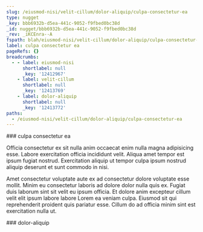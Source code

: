 ```yaml
---
slug: /eiusmod-nisi/velit-cillum/dolor-aliquip/culpa-consectetur-ea
type: nugget
_key: bbb6932b-d5ea-441c-9052-f9fbed0bc38d
_id: nugget/bbb6932b-d5ea-441c-9052-f9fbed0bc38d
_rev: _iKCEnra--A
fspath: blah/eiusmod-nisi/velit-cillum/dolor-aliquip/culpa-consectetur-ea.md
label: culpa consectetur ea
pageRefs: {}
breadcrumbs:
  - - label: eiusmod-nisi
      shortlabel: null
      _key: '12412967'
    - label: velit-cillum
      shortlabel: null
      _key: '12413769'
    - label: dolor-aliquip
      shortlabel: null
      _key: '12413772'
paths:
  - /eiusmod-nisi/velit-cillum/dolor-aliquip/culpa-consectetur-ea
---
```


<NuggetArea>
<Nugget slug="/eiusmod-nisi/velit-cillum/dolor-aliquip/culpa-consectetur-ea" type="nugget" _key="bbb6932b-d5ea-441c-9052-f9fbed0bc38d" _id="nugget/bbb6932b-d5ea-441c-9052-f9fbed0bc38d" _rev="_iKCEnra--A" fspath="blah/eiusmod-nisi/velit-cillum/dolor-aliquip/culpa-consectetur-ea.md" label="culpa consectetur ea" paths="/eiusmod-nisi/velit-cillum/dolor-aliquip/culpa-consectetur-ea">
<NuggetBody>
### culpa consectetur ea

Officia consectetur ex sit nulla anim occaecat enim nulla magna adipisicing esse. Labore exercitation officia incididunt velit. Aliqua amet tempor est ipsum fugiat nostrud. Exercitation aliquip ut tempor culpa ipsum nostrud aliquip deserunt et sunt commodo in nisi.

Amet consectetur voluptate aute ex ad consectetur dolore voluptate esse mollit. Minim eu consectetur laboris ad dolore dolor nulla quis ex. Fugiat duis laborum sint sit velit eu ipsum officia. Et dolore anim excepteur cillum velit elit ipsum labore labore Lorem ea veniam culpa. Eiusmod sit qui reprehenderit proident quis pariatur esse. Cillum do ad officia minim sint est exercitation nulla ut.

</NuggetBody>
<Breadcrumbs>
<Crumbs>
<Crumb _key="12412967" label="eiusmod-nisi" /><Crumb _key="12413769" label="velit-cillum" /><Crumb _key="12413772" label="dolor-aliquip" />
</Crumbs>
</Breadcrumbs>
</Nugget>

<NuggetsInbound>
</NuggetsInbound>
<NuggetsOutbound>
</NuggetsOutbound>
</NuggetArea>
<PassagesInbound>
<Passage direction="inbound" type="passage" _key="12413772" _id="passage/12413772" _rev="_iKCEnra--_" label="dolor-aliquip" passage="dolor-aliquip" fspath="blah/eiusmod-nisi/velit-cillum/dolor-aliquip" paths="/eiusmod-nisi/velit-cillum/dolor-aliquip" slug="/eiusmod-nisi/velit-cillum/dolor-aliquip">
<NuggetBody>
### dolor-aliquip

</NuggetBody>
<Breadcrumbs>
<Crumbs>
<Crumb _key="12412967" label="eiusmod-nisi" /><Crumb _key="12413769" label="velit-cillum" />
</Crumbs>
</Breadcrumbs>
</Passage>

</PassagesInbound>
<PassagesOutbound>
</PassagesOutbound>